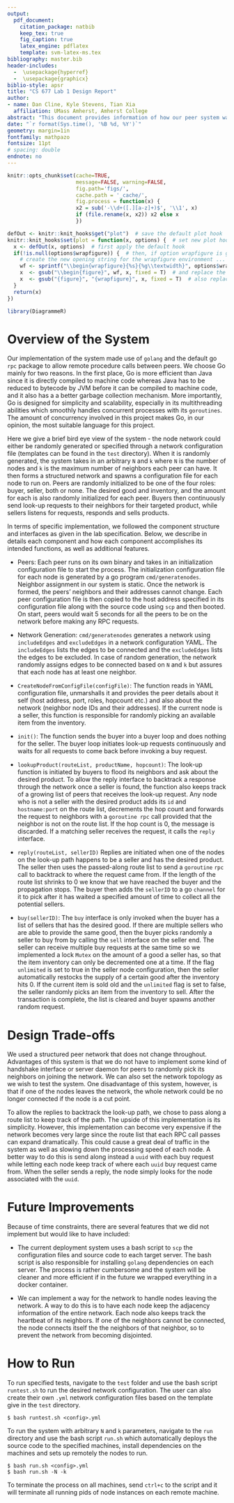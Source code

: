---
output: 
  pdf_document:
    citation_package: natbib
    keep_tex: true
    fig_caption: true
    latex_engine: pdflatex
    template: svm-latex-ms.tex
bibliography: master.bib
header-includes:
  -  \usepackage{hyperref}
  -  \usepackage{graphicx}
biblio-style: apsr
title: "CS 677 Lab 1 Design Report"
author:
- name: Dan Cline, Kyle Stevens, Tian Xia
  affiliation: UMass Amherst, Amherst College
abstract: "This document provides information of how our peer system was designed, the trade-offs involved with our implementation and future imporvements that may be made on the system."
date: "`r format(Sys.time(), '%B %d, %Y')`"
geometry: margin=1in
fontfamily: mathpazo
fontsize: 11pt
# spacing: double
endnote: no
---

```{r setup, include=FALSE}
knitr::opts_chunk$set(cache=TRUE,
                      message=FALSE, warning=FALSE,
                      fig.path='figs/',
                      cache.path = '_cache/',
                      fig.process = function(x) {
                      x2 = sub('-\\d+([.][a-z]+)$', '\\1', x)
                      if (file.rename(x, x2)) x2 else x
                      })

defOut <- knitr::knit_hooks$get("plot")  # save the default plot hook 
knitr::knit_hooks$set(plot = function(x, options) {  # set new plot hook ...
  x <- defOut(x, options)  # first apply the default hook
  if(!is.null(options$wrapfigure)) {  # then, if option wrapfigure is given ...
    # create the new opening string for the wrapfigure environment ...
    wf <- sprintf("\\begin{wrapfigure}{%s}{%g\\textwidth}", options$wrapfigure[[1]], options$wrapfigure[[2]])
    x  <- gsub("\\begin{figure}", wf, x, fixed = T)  # and replace the default one with it.
    x  <- gsub("{figure}", "{wrapfigure}", x, fixed = T)  # also replace the environment ending
  }
  return(x)
})

library(DiagrammeR)
```


# Overview of the System

Our implementation of the system made use of `golang` and the default go `rpc` package to allow remote procedure calls between peers. We choose Go mainly for two reasons. In the first place, Go is more efficient than Java since it is directly compiled to machine code whereas Java has to be reduced to bytecode by JVM before it can be compiled to machine code, and it also has a a better garbage collection mechanism. More importantly, Go is designed for simplicity and scalability, especially in its multithreading abilities which smoothly handles concurrent processes with its `goroutines`. The amount of concurrency involved in this project makes Go, in our opinion, the most suitable language for this project.

Here we give a brief bird eye view of the system - the node network could either be randomly generated or specified through a network configuration file (templates can be found in the `test` directory). When it is randomly generated, the system takes in an arbitrary `N` and `k` where `N` is the number of nodes and `k` is the maximum number of neighbors each peer can have. It then forms a structured network and spawns a configuration file for each node to run on. Peers are randomly initialized to be one of the four roles: buyer, seller, both or none. The desired good and inventory, and the amount for each is also randomly initialized for each peer. Buyers then continuously send look-up requests to their neighbors for their targeted product, while sellers listens for requests, responds and sells products.

In terms of specific implementation, we followed the component structure and interfaces as given in the lab specification. Below, we describe in details each component and how each component accomplishes its intended functions, as well as additional features.

- Peers: Each peer runs on its own binary and takes in an initialization configuration file to start the process. The initialization configuration file for each node is generated by a go program `cmd/generatenodes`. Neighbor assignment in our system is static. Once the network is formed, the peers' neighbors and their addresses cannot change. Each peer configuration file is then copied to the host address specified in its configuration file along with the source code using `scp` and then booted. On start, peers would wait 5 seconds for all the peers to be on the network before making any RPC requests.

- Network Generation: `cmd/generatenodes` generates a network using `includeEdges` and `excludeEdges` in a network configuration YAML. The `includeEdges` lists the edges to be connected and the `excludeEdges` lists the edges to be excluded. In case of random generation, the network randomly assigns edges to be connected based on `N` and `k` but assures that each node has at least one neighbor.

- `CreateNodeFromConfigFile(configFile)`: The function reads in YAML configuration file, unmarshalls it and provides the peer details about it self (host address, port, roles, hopcount etc.) and also about the network (neighbor node IDs and their addresses). If the current node is a seller, this function is responsible for randomly picking an available item from the inventory. 

- `init()`: The function sends the buyer into a buyer loop and does nothing for the seller. The buyer loop initiates look-up requests continuously and waits for all requests to come back before invoking a buy request. 

- `lookupProduct(routeList, productName, hopcount)`: The look-up function is initiated by buyers to flood its neighbors and ask about the desired product. To allow the reply interface to backtrack a response through the network once a seller is found, the function also keeps track of a growing list of peers that receives the look-up request. Any node who is not a seller with the desired product adds its `id` and `hostname:port` on the route list, decrements the hop count and forwards the request to neighbors  with a `goroutine rpc` call provided that the neighbor is not on the route list. If the hop count is 0, the message is discarded. If a matching seller receives the request, it calls the `reply` interface.

- `reply(routeList, sellerID)` Replies are initiated when one of the nodes on the look-up path happens to be a seller and has the desired product. The seller then uses the passed-along route list to send a `goroutine` `rpc` call to backtrack to where the request came from. If the length of the route list shrinks to 0 we know that we have reached the buyer and the propagation stops. The buyer then adds the `sellerID` to a go `channel` for it to pick after it has waited a specified amount of time to collect all the potential sellers.  

- `buy(sellerID)`: The `buy` interface is only invoked when the buyer has a list of sellers that has the desired good. If there are multiple sellers who are able to provide the same good, then the buyer picks randomly a seller to buy from by calling the `sell` interface on the seller end. The seller can receive multiple buy requests at the same time so we implemented a lock `Mutex` on the amount of a good a seller has, so that the item inventory can only be decremented one at a time. If the flag `unlimited` is set to true in the seller node configuration, then the seller automatically restocks the supply of a certain good after the inventory hits 0. If the current item is sold old and the `unlimited` flag is set to false, the seller randomly picks an item from the inventory to sell. After the transaction is complete, the list is cleared and buyer spawns another random request.

# Design Trade-offs

We used a structured peer network that does not change throughout. Advantages of this system is that we do not have to implement some kind of handshake interface or server daemon for peers to randomly pick its neighbors on joining the network. We can also set the network topology as we wish to test the system. One disadvantage of this system, however, is that if one of the nodes leaves the network, the whole network could be no longer connected if the node is a cut point. 

To allow the replies to backtrack the look-up path, we chose to pass along a route list to keep track of the path. The upside of this implementation is its simplicity. However, this implementation can become very expensive if the network becomes very large since the route list that each RPC call passes can expand dramatically. This could cause a great deal of traffic in the system as well as slowing down the processing speed of each node. A better way to do this is send along instead a `uuid` with each buy request while letting each node keep track of where each `uuid` buy request came from. When the seller sends a reply, the node simply looks for the node associated with the `uuid`.

# Future Improvements

Because of time constraints, there are several features that we did not implement but would like to have included:

- The current deployment system uses a bash script to `scp` the configuration files and source code to each target server. The bash script is also responsible for installing `golang` dependencies on each server. The process is rather cumbersome and the system will be cleaner and more efficient if in the future we wrapped everything in a docker container.

- We can implement a way for the network to handle nodes leaving the network. A way to do this is to have each node keep the adjacency information of the entire network. Each node also keeps track the heartbeat of its neighbors. If one of the neighbors cannot be connected, the node connects itself the the neighbors of that neighbor, so to prevent the network from becoming disjointed.

# How to Run

To run specified tests, navigate to the `test` folder and use the bash script `runtest.sh` to run the desired network configuration. The user can also create their own `.yml` network configuration files based on the template give in the `test` directory. 
```{}
$ bash runtest.sh <config>.yml
```

\noindent To run the system with arbitrary `N` and `k` parameters, navigate to the `run` directory and use the bash script `run.sh` which automatically deploys the source code to the specified machines, install dependencies on the machines and sets up remotely the nodes to run.

```{}
$ bash run.sh <config>.yml
$ bash run.sh -N -k
```

\noindent To terminate the process on all machines, send `ctrl+c` to the script and it will terminate all running pids of node instances on each remote machine. 

<!--
# References
\setlength{\parindent}{-0.2in}
\setlength{\leftskip}{0.2in}
\setlength{\parskip}{8pt}
\vspace*{-0.2in}
\noindent
-->
